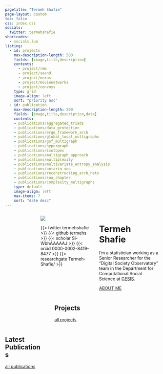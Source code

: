 ```yaml
---
pagetitle: "Termeh Shafie"
page-layout: custom
toc: false
css: index.css
socials:
  twitter: termehshafie
shortcodes:
  - socials.lua
listing: 
  - id: projects
    max-description-length: 500
    fields: [image,title,description]
    contents: 
      - project/rmm
      - project/seand
      - project/nexus
      - project/movienetworks
      - project/convoys
    type: grid
    image-align: left
    sort: "priority asc"
  - id: publication
    max-description-length: 500
    fields: [image,title,description,date]
    contents: 
    - publications/aggregated_triads
    - publications/data_protection
    - publications/ergm_framework_arch
    - publications/global_local_multigraphs
    - publications/gof_multigraph
    - publications/hypergraph
    - publications/isotopes
    - publications/multigraph_approach
    - publications/multiplexity
    - publications/multivariate_entropy_analysis
    - publications/ontario_sna
    - publications/reconstructing_arch_nets
    - publications/sna_chapter
    - publications/complexity_multigraphs
    type: default
    image-align: left
    max-items: 7
    sort: "date desc"
---
```


::: {.home-section}



<p class="hspace">
</p>



:::: {.columns}

::: {.column .col-v-center width="15%"}
:::

::: {.column .col-v-center width="30%"}
::: {.portrait}
![](static/img/avatar.png)

:::{.socials}
{{< twitter termehshafie >}}
{{< github termehs >}}
{{< scholar Si-WbhAAAAAJ >}}
{{< orcid 0000-0002-8419-8477 >}}
{{< researchgate Termeh-Shafie/ >}}
:::


:::
:::
::: {.column .col-v-center width="35%"}

# Termeh Shafie
::: {.termeh-intro}

I’m a statistician working as a Senior Researcher for the “Digital Society Observatory” team in the Department for Computational Social Science at [GESIS](https://www.gesis.org/en/institute/departments/computational-social-science).

:::{.about-link}
[ABOUT ME](about/)
:::

:::
:::

:::

::::

::::{.columns}

::: {.column .col-v-center width="20%"}
:::

::: {.column .col-v-center width="60%"}

## Projects
:::{#projects}
:::

::: {.all-link}
[all projects](project/)
:::

:::

::::


::::{.columns}


::: {.home-section}


::: {.column .col-v-center width="20%"}
:::

::: {.column .col-v-center width="60%"}

## Latest Publications
:::{#publication}
:::

::: {.all-link}
[all publications](publications/)
:::



:::
:::

::::